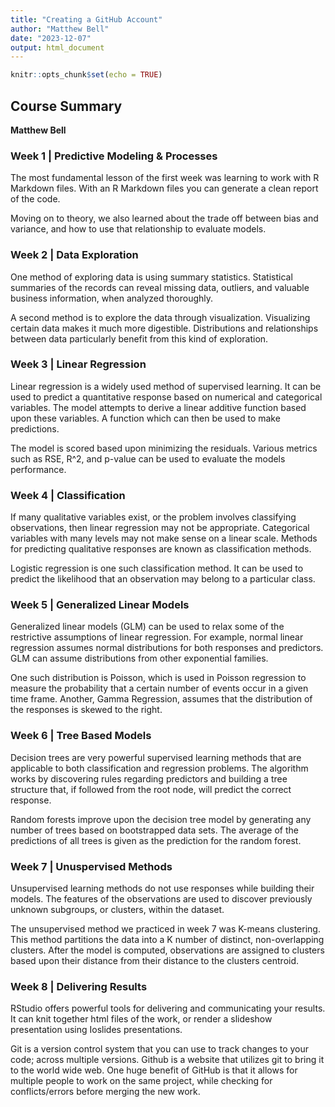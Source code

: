```yaml
---
title: "Creating a GitHub Account"
author: "Matthew Bell"
date: "2023-12-07"
output: html_document
---
```


```r
knitr::opts_chunk$set(echo = TRUE)
```

## Course Summary

**Matthew Bell**

### Week 1 | Predictive Modeling & Processes

The most fundamental lesson of the first week was learning to work with R Markdown files. With an R Markdown files you can generate a clean report of the code. 

Moving on to theory, we also learned about the trade off between bias and variance, and how to use that relationship to evaluate models.

### Week 2 | Data Exploration

One method of exploring data is using summary statistics. Statistical summaries of the records can reveal missing data, outliers, and valuable business information, when analyzed thoroughly.

A second method is to explore the data through visualization. Visualizing certain data makes it much more digestible. Distributions and relationships between data particularly benefit from this kind of exploration.

### Week 3 | Linear Regression

Linear regression is a widely used method of supervised learning. It can be used to predict a quantitative response based on numerical and categorical variables. The model attempts to derive a linear additive function based upon these variables. A function which can then be used to make predictions.

The model is scored based upon minimizing the residuals. Various metrics such as RSE, R^2, and p-value can be used to evaluate the models performance. 

### Week 4 | Classification

If many qualitative variables exist, or the problem involves classifying observations, then linear regression may not be appropriate. Categorical variables with many levels may not make sense on a linear scale. Methods for predicting qualitative responses are known as classification methods.

Logistic regression is one such classification method. It can be used to predict the likelihood that an observation may belong to a particular class. 

### Week 5 | Generalized Linear Models

Generalized linear models (GLM) can be used to relax some of the restrictive assumptions of linear regression. For example, normal linear regression assumes normal distributions for both responses and predictors. GLM can assume distributions from other exponential families.

One such distribution is Poisson, which is used in Poisson regression to measure the probability that a certain number of events occur in a given time frame. Another, Gamma Regression, assumes that the distribution of the responses is skewed to the right.

### Week 6 | Tree Based Models

Decision trees are very powerful supervised learning methods that are applicable to both classification and regression problems. The algorithm works by discovering rules regarding predictors and building a tree structure that, if followed from the root node, will predict the correct response.

Random forests improve upon the decision tree model by generating any number of trees based on bootstrapped data sets. The average of the predictions of all trees is given as the prediction for the random forest.

### Week 7 | Unuspervised Methods

Unsupervised learning methods do not use responses while building their models. The features of the observations are used to discover previously unknown subgroups, or clusters, within the dataset. 

The unsupervised method we practiced in week 7 was K-means clustering. This method partitions the data into a K number of distinct, non-overlapping clusters. After the model is computed, observations are assigned to clusters based upon their distance from their distance to the clusters centroid.

### Week 8 | Delivering Results

RStudio offers powerful tools for delivering and communicating your results. It can knit together html files of the work, or render a slideshow presentation using Ioslides presentations.

Git is a version control system that you can use to track changes to your code; across multiple versions. Github is a website that utilizes git to bring it to the world wide web. One huge benefit of GitHub is that it allows for multiple people to work on the same project, while checking for conflicts/errors before merging the new work.